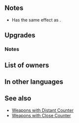 {{Weapon Infobox
|tagid=SID_ジークフリート
|weaponType=Sword
|might=16
|range=1
|effect=Unit can counterattack regardless of foe's range.
|cost=400
|userVersion1=Weapon
|userVersion2=Gleam
|exclusive=1
|statModifiers=0,16,0,0,0
|required=Silver Sword
|refinePaths=default
|refineSP=400
|refineMedals=500
|refineDews=200
|tagidExtraSkill1=追
|effectSkill1=At start of combat, if foe's HP ≥ 75%, inflicts Atk/Def-5 on foe during combat and foe cannot make a follow-up attack.
|iconSkill1=Siegfried W.png
|properties=random_owner
}}
==Notes==
* Has the same effect as {{St|Distant Counter}}.
==Upgrades==
{{Weapon Upgrade List}}
===Notes===
{{Combat reductions}}
{{Prevent follow-up}}
==List of owners==
{{Skill Hero List}}
==In other languages==
{{OtherLanguages
|japanese=ジークフリート
|german=Siegfried
|spanishEU=Siegfried
|spanishLA=Siegfried
|french=Siegfried
|italian=Siegfried
|chineseTW=西格弗里德
|portuguese=Siegfried
}}
==See also==
{{See also skills|cond=(Description LIKE '%at start of combat, if foe_s HP ≥%inflicts Atk/%Def-%on foe during combat%' OR Description LIKE '%if foe_s HP%cannot make a follow-up attack%') AND Description NOT LIKE '%transforms%'|columns=3}}
* [[Weapons with Distant Counter]]
* [[Weapons with Close Counter]]
{{Weapons Navbox}}